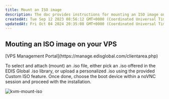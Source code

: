 ```yaml
---
title: Mount an ISO image
description: The doc provides instructions for mounting an ISO image on an EDIS VPS through the VPS Management Portal.
createdAt: Tue Sep 12 2023 08:56:12 GMT+0000 (Coordinated Universal Time)
updatedAt: Fri Oct 04 2024 20:35:08 GMT+0000 (Coordinated Universal Time)
---
```



## Mouting an ISO image on your VPS

<Steps>
  <Step title='Log in to your'>
    [VPS Management Portal](https://manage.edisglobal.com/clientarea.php)
  </Step>
  <Step title='Locate your VPS in the Services tab' />
  <Step title='and then click "Mount ISO"...' />
</Steps>

To select and attach (mount) an .iso file, either pick an .iso offered in the EDIS Global .iso library, or upload a personalized .iso using the provided Custom ISO feature. Once done, choose the boot device within a noVNC session and proceed with the installation.

<CtaButton label='VNC, noVNC' link='./enable-vnc-server' />

<CtaButton label='Custom ISO' link='./provide-a-custom-iso-image' />

![kvm-mount-iso](/assets/N2DipmB8Wg86X_7OhkqhX_kvm-mount-iso.png "KVM Mount iso")
